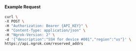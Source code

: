 
#### Example Request

```bash
curl \
-X POST \
-H "Authorization: Bearer {API_KEY}" \
-H "Content-Type: application/json" \
-H "Ngrok-Version: 2" \
-d '{"description":"SSH for device #001","region":"us"}' \
https://api.ngrok.com/reserved_addrs
```
